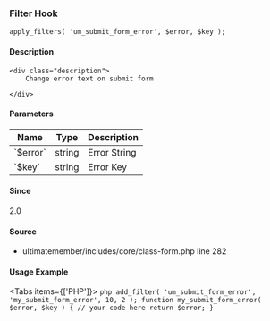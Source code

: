 
<UMBreadCrumb type="filter"/>

### Filter Hook    
    
```
apply_filters( 'um_submit_form_error', $error, $key );
```

#### Description
    <div class="description">
        Change error text on submit form
 
    </div>

#### Parameters
            
<table className="table-auto mt-2 border dark:border-gray-500 p-5 text-sm text-left">
<thead>
<tr>
<th  className="px-3">Name</th>
<th  className="px-3">Type</th>
<th  className="px-3">Description</th>
</tr>
</thead>
<tbody>
               <tr >
               <td className="px-3 py-2">`$error`</td>
               <td className="px-3 py-2">string</td>
               <td className="px-3 py-2 text-sm">Error String</td>
               </tr>
               <tr >
               <td className="px-3 py-2">`$key`</td>
               <td className="px-3 py-2">string</td>
               <td className="px-3 py-2 text-sm">Error Key</td>
               </tr>
</tbody>
</table>

#### Since
<div class="description">
2.0
</div>

#### Source
  - <Link href="https://github.com/ultimatemember/ultimatemember/tree/2.5.0/includes/core/class-form.php#L282">ultimatemember/includes/core/class-form.php</Link> <Link href="https://github.com/ultimatemember/ultimatemember/tree/2.5.0/includes/core/class-form.php#L282">line 282</Link>



#### Usage Example

<Tabs items={['PHP']}>
    <Tab>
    ```php
    add_filter( 'um_submit_form_error', 'my_submit_form_error', 10, 2 );
 function my_submit_form_error( $error, $key ) {
     // your code here
     return $error;
 }
    ```
    </Tab>
</Tabs>